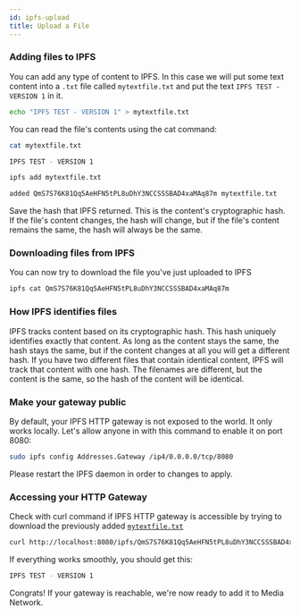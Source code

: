 ```yaml
---
id: ipfs-upload
title: Upload a File
---
```



### Adding files to IPFS

You can add any type of content to IPFS. In this case we will put some text content into a `.txt` file called `mytextfile.txt` and put the text `IPFS TEST - VERSION 1` in it.

```bash
echo "IPFS TEST - VERSION 1" > mytextfile.txt
```
You can read the file's contents using the cat command:

```bash
cat mytextfile.txt
```

```bash
IPFS TEST - VERSION 1
```

```bash
ipfs add mytextfile.txt
```

```bash
added QmS7S76K81Qq5AeHFN5tPL8uDhY3NCCSSSBAD4xaMAq87m mytextfile.txt
```

Save the hash that IPFS returned. This is the content's cryptographic hash. If the file's content changes, the hash will change, but if the file's content remains the same, the hash will always be the same.

### Downloading files from IPFS

You can now try to download the file you've just uploaded to IPFS

```bash
ipfs cat QmS7S76K81Qq5AeHFN5tPL8uDhY3NCCSSSBAD4xaMAq87m
```
### How IPFS identifies files

IPFS tracks content based on its cryptographic hash. This hash uniquely identifies exactly that content. As long as the content stays the same, the hash stays the same, but if the content changes at all you will get a different hash.
If you have two different files that contain identical content, IPFS will track that content with one hash. The filenames are different, but the content is the same, so the hash of the content will be identical.

### Make your gateway public

By default, your IPFS HTTP gateway is not exposed to the world. It only works locally. Let's allow anyone in with this command to enable it on port 8080:

```bash
sudo ipfs config Addresses.Gateway /ip4/0.0.0.0/tcp/8080
```
Please restart the IPFS daemon in order to changes to apply.

### Accessing your HTTP Gateway

Check with curl command if IPFS HTTP gateway is accessible by trying to download the previously added [`mytextfile.txt`](ipfs-setup#adding-files-to-ipfs)

```bash
curl http://localhost:8080/ipfs/QmS7S76K81Qq5AeHFN5tPL8uDhY3NCCSSSBAD4xaMAq87m
```
If everything works smoothly, you should get this:

```bash
IPFS TEST - VERSION 1
```

Congrats! If your gateway is reachable, we're now ready to add it to Media Network.